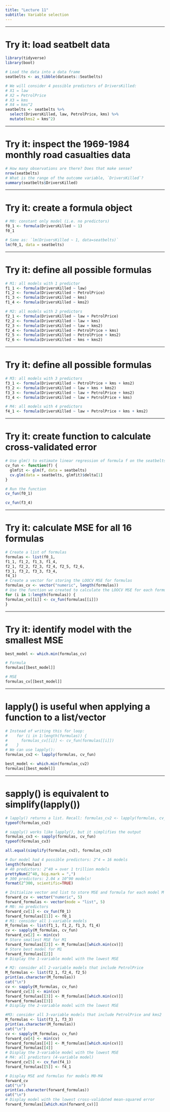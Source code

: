 ```yaml
---
title: "Lecture 11"
subtitle: Variable selection
---
```


---

# Try it: load seatbelt data

```r
library(tidyverse)
library(boot)

# Load the data into a data frame
seatbelts <- as_tibble(datasets::Seatbelts)

# We will consider 4 possible predictors of DriversKilled: 
# X1 = law
# X2 = PetrolPrice
# X3 = kms
# X4 = kms^2
seatbelts <- seatbelts %>% 
  select(DriversKilled, law, PetrolPrice, kms) %>% 
  mutate(kms2 = kms^2)
```

---


# Try it: inspect the 1969-1984 monthly road casualties data

```r
# How many observations are there? Does that make sense?
nrow(seatbelts)
# What is the range of the outcome variable, `DriversKilled`?
summary(seatbelts$DriversKilled)
```


---

# Try it: create a formula object

```r
# M0: constant only model (i.e. no predictors)
f0_1 <- formula(DriversKilled ~ 1)
f0_1

# Same as: `lm(DriversKilled ~ 1, data=seatbelts)`
lm(f0_1, data = seatbelts)
```



---

# Try it: define all possible formulas

```r
# M1: all models with 1 predictor
f1_1 <- formula(DriversKilled ~ law)
f1_2 <- formula(DriversKilled ~ PetrolPrice)
f1_3 <- formula(DriversKilled ~ kms)
f1_4 <- formula(DriversKilled ~ kms2)

# M2: all models with 2 predictors
f2_1 <- formula(DriversKilled ~ law + PetrolPrice)
f2_2 <- formula(DriversKilled ~ law + kms)
f2_3 <- formula(DriversKilled ~ law + kms2)
f2_4 <- formula(DriversKilled ~ PetrolPrice + kms)
f2_5 <- formula(DriversKilled ~ PetrolPrice + kms2)
f2_6 <- formula(DriversKilled ~ kms + kms2)
```

---

# Try it: define all possible formulas

```r

# M3: all models with 3 predictors
f3_1 <- formula(DriversKilled ~ PetrolPrice + kms + kms2)
f3_2 <- formula(DriversKilled ~ law + kms + kms2)
f3_3 <- formula(DriversKilled ~ law + PetrolPrice + kms2)
f3_4 <- formula(DriversKilled ~ law + PetrolPrice + kms)

# M4: all models with 4 predictors
f4_1 <- formula(DriversKilled ~ law + PetrolPrice + kms + kms2)

```

---

# Try it: create function to calculate cross-validated error

```r
# Use glm() to estimate linear regression of formula f on the seatbelts dataset
cv_fun <- function(f) {
  glmfit <- glm(f, data = seatbelts)
  cv.glm(data = seatbelts, glmfit)$delta[1]
}

# Run the function
cv_fun(f0_1)

cv_fun(f3_4)
```

---


# Try it: calculate MSE for all 16 formulas

```r
# Create a list of formulas
formulas <- list(f0_1,
f1_1, f1_2, f1_3, f1_4,
f2_1, f2_2, f2_3, f2_4, f2_5, f2_6,
f3_1, f3_2, f3_3, f3_4,
f4_1)
# Create a vector for storing the LOOCV MSE for formulas
formulas_cv <- vector("numeric", length(formulas))
# Use the function we created to calculate the LOOCV MSE for each formula
for (i in 1:length(formulas)) {
formulas_cv[[i]] <- cv_fun(formulas[[i]])
}
```

---


# Try it: identify model with the smallest MSE

```r
best_model <- which.min(formulas_cv)

# Formula
formulas[[best_model]]

# MSE
formulas_cv[[best_model]]
```



---

# lapply() is useful when applying a function to a list/vector

```r

# Instead of writing this for loop:
#    for (i in 1:length(formulas)) {
#      formulas_cv[[i]] <- cv_fun(formulas[[i]])
#    }
# We can use lapply():
formulas_cv2 <- lapply(formulas, cv_fun)

best_model <- which.min(formulas_cv2)
formulas[[best_model]]
```

---

# sapply() is equivalent to simplify(lapply())

```r
# lapply() returns a list. Recall: formulas_cv2 <- lapply(formulas, cv_fun) 
typeof(formulas_cv2)

# sapply() works like lapply(), but it simplifies the output
formulas_cv3 <- sapply(formulas, cv_fun)
typeof(formulas_cv3)

all.equal(simplify(formulas_cv2), formulas_cv3)
```

```r
# Our model had 4 possible predictors: 2^4 = 16 models
length(formulas)
# 40 predictors: 2^40 = over 1 trillion models
prettyNum(2^40, big.mark = ",")
# 300 predictors: 2.04 x 10^90 models!
format(2^300, scientific=TRUE)
```

```r
# Initialize vector and list to store MSE and formula for each model M (M0-M4)
forward_cv <- vector("numeric", 5)
forward_formulas <- vector(mode = "list", 5)
# M0: no predictors
forward_cv[1] <- cv_fun(f0_1)
forward_formulas[[1]] <- f0_1
# M1: consider all 1-variable models
M_formulas <- list(f1_1, f1_2, f1_3, f1_4)
cv <- sapply(M_formulas, cv_fun)
forward_cv[2] <- min(cv)
# Store smallest MSE for M1
forward_formulas[[2]] <- M_formulas[[which.min(cv)]]
# Store best model for M1
forward_formulas[[2]]
# Display the 1-variable model with the lowest MSE
```

```r
# M2: consider all 2-variable models that include PetrolPrice
M_formulas <- list(f2_1, f2_4, f2_5)
print(as.character(M_formulas))
cat("\n")
cv <- sapply(M_formulas, cv_fun)
forward_cv[3] <- min(cv)
forward_formulas[[3]] <- M_formulas[[which.min(cv)]]
forward_formulas[[3]]
# Display the 2-variable model with the lowest MSE
```

```r
#M3: consider all 3-variable models that include PetrolPrice and kms2
M_formulas <- list(f3_1, f3_3)
print(as.character(M_formulas))
cat("\n")
cv <- sapply(M_formulas, cv_fun)
forward_cv[4] <- min(cv)
forward_formulas[[4]] <- M_formulas[[which.min(cv)]]
forward_formulas[[4]]
# Display the 3-variable model with the lowest MSE
# M4: all predictors (4-variable model)
forward_cv[5] <- cv_fun(f4_1)
forward_formulas[[5]] <- f4_1
```

```r
# Display MSE and formulas for models M0-M4
forward_cv
cat("\n")
print(as.character(forward_formulas))
cat("\n")
# Display model with the lowest cross-validated mean-squared error
forward_formulas[[which.min(forward_cv)]]
```

